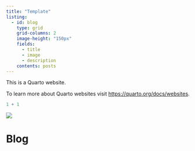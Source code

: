 ```yaml
---
title: "Template"
listing: 
  - id: blog
    type: grid
    grid-columns: 2
    image-height: "150px"
    fields: 
      - title
      - image
      - description
    contents: posts
---
```


This is a Quarto website.

To learn more about Quarto websites visit <https://quarto.org/docs/websites>.

```r
1 + 1
```

![](assets/images/image.jpg)

# Blog

::: {#blog}
:::
